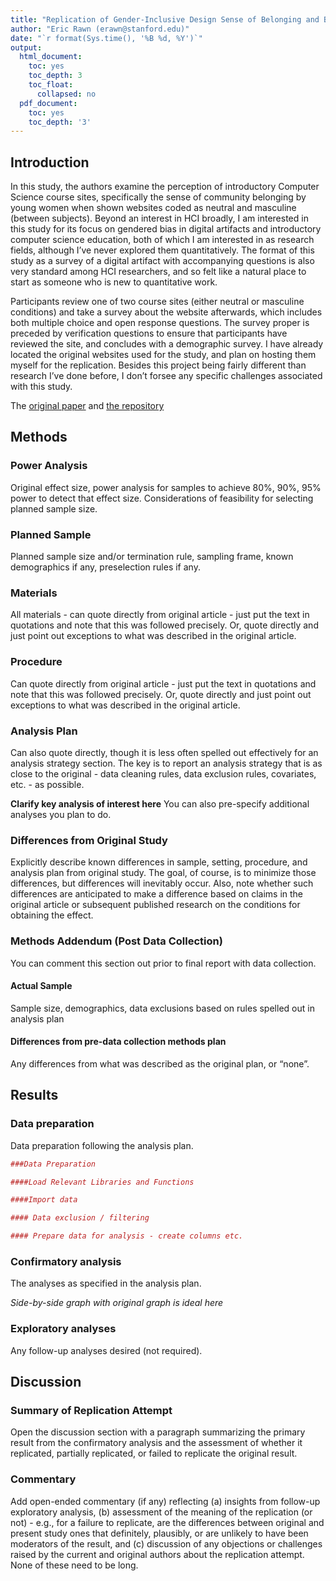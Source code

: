 ```yaml
---
title: "Replication of Gender-Inclusive Design Sense of Belonging and Bias in Web Interfaces by Danaë Metaxa-Kakavouli, Kelly Wang, James A. Landay, Jeff Hancock (CHI 2018)" 
author: "Eric Rawn (erawn@stanford.edu)"
date: "`r format(Sys.time(), '%B %d, %Y')`"
output:
  html_document:
    toc: yes
    toc_depth: 3
    toc_float:
      collapsed: no
  pdf_document:
    toc: yes
    toc_depth: '3'
---
```




## Introduction

In this study, the authors examine the perception of introductory Computer Science course sites, specifically the sense of community belonging by young women when shown websites coded as neutral and masculine (between subjects). Beyond an interest in HCI broadly, I am interested in this study for its focus on gendered bias in digital artifacts and introductory computer science education, both of which I am interested in as research fields, although I've never explored them quantitatively. The format of this study as a survey of a digital artifact with accompanying questions is also very standard among HCI researchers, and so felt like a natural place to start as someone who is new to quantitative work. 

Participants review one of two course sites (either neutral or masculine conditions) and take a survey about the website afterwards, which includes both multiple choice and open response questions. The survey proper is preceded by verification questions to ensure that participants have reviewed the site, and concludes with a demographic survey. I have already located the original websites used for the study, and plan on hosting them myself for the replication. Besides this project being fairly different than research I've done before, I don't forsee any specific challenges associated with this study. 

The [original paper](https://github.com/psych251/metaxa2018/blob/master/original_paper/3173574.3174188.pdf) and [the repository](https://github.com/psych251/metaxa2018)


## Methods

### Power Analysis

Original effect size, power analysis for samples to achieve 80%, 90%, 95% power to detect that effect size.  Considerations of feasibility for selecting planned sample size.

### Planned Sample

Planned sample size and/or termination rule, sampling frame, known demographics if any, preselection rules if any.

### Materials

All materials - can quote directly from original article - just put the text in quotations and note that this was followed precisely.  Or, quote directly and just point out exceptions to what was described in the original article.

### Procedure	

Can quote directly from original article - just put the text in quotations and note that this was followed precisely.  Or, quote directly and just point out exceptions to what was described in the original article.

### Analysis Plan

Can also quote directly, though it is less often spelled out effectively for an analysis strategy section.  The key is to report an analysis strategy that is as close to the original - data cleaning rules, data exclusion rules, covariates, etc. - as possible.  

**Clarify key analysis of interest here**  You can also pre-specify additional analyses you plan to do.

### Differences from Original Study

Explicitly describe known differences in sample, setting, procedure, and analysis plan from original study.  The goal, of course, is to minimize those differences, but differences will inevitably occur.  Also, note whether such differences are anticipated to make a difference based on claims in the original article or subsequent published research on the conditions for obtaining the effect.

### Methods Addendum (Post Data Collection)

You can comment this section out prior to final report with data collection.

#### Actual Sample
  Sample size, demographics, data exclusions based on rules spelled out in analysis plan

#### Differences from pre-data collection methods plan
  Any differences from what was described as the original plan, or “none”.


## Results


### Data preparation

Data preparation following the analysis plan.
	
```r
###Data Preparation

####Load Relevant Libraries and Functions

####Import data

#### Data exclusion / filtering

#### Prepare data for analysis - create columns etc.
```

### Confirmatory analysis

The analyses as specified in the analysis plan.  

*Side-by-side graph with original graph is ideal here*

### Exploratory analyses

Any follow-up analyses desired (not required).  

## Discussion

### Summary of Replication Attempt

Open the discussion section with a paragraph summarizing the primary result from the confirmatory analysis and the assessment of whether it replicated, partially replicated, or failed to replicate the original result.  

### Commentary

Add open-ended commentary (if any) reflecting (a) insights from follow-up exploratory analysis, (b) assessment of the meaning of the replication (or not) - e.g., for a failure to replicate, are the differences between original and present study ones that definitely, plausibly, or are unlikely to have been moderators of the result, and (c) discussion of any objections or challenges raised by the current and original authors about the replication attempt.  None of these need to be long.
